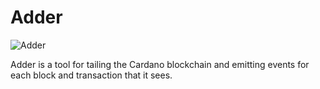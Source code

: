 
# Adder

<Image
    src="/adder-logo-with-text-horizontal.png"
    alt="Adder"
    width={1280}
    height={640}
/>

Adder is a tool for tailing the Cardano blockchain and emitting events for each
block and transaction that it sees.
